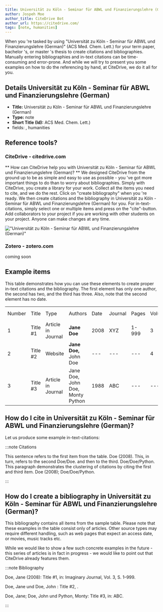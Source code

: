 ```yaml
---
title: Universität zu Köln - Seminar für ABWL und Finanzierungslehre (German)
author: Jospeh Moe
author_title: CiteDrive Bot
author_url: https://citedrive.com/
tags: [note, humanities]
---
```


When you 're tasked by using "Universität zu Köln - Seminar für ABWL und Finanzierungslehre (German)" (ACS Med. Chem. Lett.) for your term paper, bachelor 's, or master 's thesis to create citations and bibliographies.
Manually entering bibliographies and in-text citations can be time-consuming and error-prone. And while we will try to present you some examples on how to do the referencing by hand, at CiteDrive, we do it all for you.

## Details  Universität zu Köln - Seminar für ABWL und Finanzierungslehre (German)
* **Title:** Universität zu Köln - Seminar für ABWL und Finanzierungslehre (German)
* **Type:** note
* **Short Title (Id):** ACS Med. Chem. Lett.)
* fields: , humanities

## Reference tools?
### CiteDrive - citedrive.com
** How can CiteDrive help you with Universität zu Köln - Seminar für ABWL und Finanzierungslehre (German)? **
We designed CiteDrive from the ground up to be as simple and easy to use as possible - you 've got more important things to do than to worry about bibliographies. Simply with CiteDrive, you create a library for your work. Collect all the items you need to cite, and we do the rest. Click on "create bibliography" when you 're ready. We then create citations and the bibliography in Universität zu Köln - Seminar für ABWL und Finanzierungslehre (German) for you. For in-text-citations, simply select one or multiple items and press on the "cite"-button. Add collaborators to your project if you are working with other students on your project. Anyone can make changes at any time.


!["Universität zu Köln - Seminar für ABWL und Finanzierungslehre (German)"](images/universitat-zu-koln--seminar-fur-abwl-und-finanzierungslehre-german.svg "Choose Universität zu Köln - Seminar für ABWL und Finanzierungslehre (German) in the CiteDrive App")

### Zotero - zotero.com

coming soon

## Example items

This table demonstrates how you can use these elements to create proper in-text citations and the bibliography. The first element has only one author, the second has two, and the third has three. Also, note that the second element has no date.


<table>
  <tr>
   <td>Number
   </td>
   <td>Title
   </td>
   <td>Type
   </td>
   <td>Authors
   </td>
   <td>Date
   </td>
   <td>Journal
   </td>
   <td>Pages
   </td>
   <td>Volume
   </td>
   <td>Issue
   </td>
   <td>Access Date
   </td>
  </tr>
  <tr>
   <td>1
   </td>
   <td>Title #1
   </td>
   <td>Article in Journal
   </td>
   <td><strong>Jane Doe</strong>
   </td>
   <td>2008
   </td>
   <td>XYZ
   </td>
   <td>1-999
   </td>
   <td>3
   </td>
   <td>2
   </td>
   <td>--
   </td>
  </tr>
  <tr>
   <td>
2
   </td>
   <td>Title #2
   </td>
   <td>Website
   </td>
   <td><strong>Jane Doe, </strong>John Doe
   </td>
   <td>---
   </td>
   <td>---
   </td>
   <td>---
   </td>
   <td>4
   </td>
   <td>---
   </td>
   <td>2020-05-01
   </td>
  </tr>
  <tr>
   <td>3
   </td>
   <td>Title #3
   </td>
   <td>Article in Journal
   </td>
   <td>Jane Doe, John Doe, Monty Python
   </td>
   <td>1988
   </td>
   <td>ABC
   </td>
   <td>---
   </td>
   <td>---
   </td>
   <td>16
   </td>
   <td>---
   </td>
  </tr>
</table>



## How do I cite in  Universität zu Köln - Seminar für ABWL und Finanzierungslehre (German)?

Let us produce some example in-text-citations:

:::note Citations


This sentence refers to the first item from the table. Doe (2008). This, in turn, refers to the second Doe/Doe.
and then to the third.  Doe/Doe/Python.
This paragraph demonstrates the clustering of citations by citing the first and third item. Doe (2008); Doe/Doe/Python.

:::

## How do I create a bibliography in Universität zu Köln - Seminar für ABWL und Finanzierungslehre (German)?

This bibliography contains all items from the sample table. Please note that these examples in the table consist only of articles. Other source types may require different handling, such as web pages that expect an access date, or movies, music tracks etc.

While we would like to show a few such concrete examples in the future - this series of articles is in fact in progress - we would like to point out that CiteDrive already features them.

:::note Bibliography

Doe, Jane (2008): Title #1, in: Imaginary Journal, Vol. 3, S. 1–999.

Doe, Jane und Doe, John : Title #2, .

Doe, Jane; Doe, John und Python, Monty: Title #3, in: ABC.



:::


        